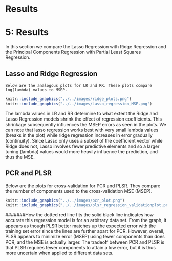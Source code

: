 
# Results

# 5: Results

In this section we compare the Lasso Regression with Ridge Regression and the Principal Components Regression with Partial Least Squares Regression.
  
## Lasso and Ridge Regression
    Below are the analogous plots for LR and RR. These plots compare log(lambda) values to MSEP.

```r
knitr::include_graphics("../../images/ridge_plots.png")
knitr::include_graphics("../../images/Lasso_regression_MSE.png")
``` 

The lambda values in LR and RR determine to what extent the Ridge and Lasso Regression models shrink the effect of regression coefficients. This shrinkage subsequently influences the MSEP errors as seen in the plots. We can note that lasso regression works best with very small lambda values (breaks in the plot) while ridge regression increases in error gradually (continuity). Since Lasso only uses a subset of the coefficient vector while Ridge does not, Lasso involves fewer predictive elements and so a larger tuning (lambda) values would more heavily influence the prediction, and thus the MSE.   
    
## PCR and PLSR

Below are the plots for cross-validation for PCR and PLSR. They compare the number of components used to the cross-validation MSE (MSEP). 
    
```r
knitr::include_graphics("../../images/pcr_plot.png")
knitr::include_graphics("../../images/plsr_regression_validationplot.png")
``` 

#######How the dotted red line fits the solid black line indicates how accurate this regression model is for an arbitrary data set. From the graph, it appears as though PLSR better matches up the expected error with the training set error  since the lines are further apart for PCR. However, overall, PLSR appears to minimize error (MSEP) using fewer components than does PCR, and the MSE is actually larger. The tradeoff between PCR and PLSR is that PLSR requires fewer components to attain a low error, but it is thus more uncertain when applied to different data sets.
    
